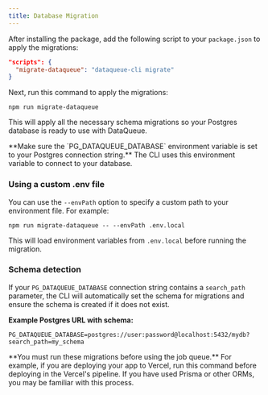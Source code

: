 ```yaml
---
title: Database Migration
---
```


After installing the package, add the following script to your `package.json` to apply the migrations:

```json
"scripts": {
  "migrate-dataqueue": "dataqueue-cli migrate"
}
```

Next, run this command to apply the migrations:

```package-install
npm run migrate-dataqueue
```

This will apply all the necessary schema migrations so your Postgres database is ready to use with DataQueue.

<Callout type="warn">
  **Make sure the `PG_DATAQUEUE_DATABASE` environment variable is set to your
  Postgres connection string.** The CLI uses this environment variable to
  connect to your database.
</Callout>

### Using a custom .env file

You can use the `--envPath` option to specify a custom path to your environment file. For example:

```shell
npm run migrate-dataqueue -- --envPath .env.local
```

This will load environment variables from `.env.local` before running the migration.

### Schema detection

If your `PG_DATAQUEUE_DATABASE` connection string contains a `search_path` parameter, the CLI will automatically set the schema for migrations and ensure the schema is created if it does not exist.

**Example Postgres URL with schema:**

```env
PG_DATAQUEUE_DATABASE=postgres://user:password@localhost:5432/mydb?search_path=my_schema
```

<Callout type="warn">
  **You must run these migrations before using the job queue.** For example, if
  you are deploying your app to Vercel, run this command before deploying in the
  Vercel's pipeline. If you have used Prisma or other ORMs, you may be familiar
  with this process.
</Callout>
